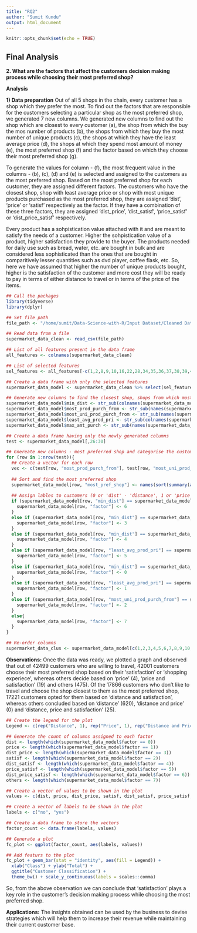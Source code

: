 ```yaml
---
title: "RQ2"
author: "Sumit Kundu"
output: html_document
---
```


```r
knitr::opts_chunk$set(echo = TRUE)
```

## Final Analysis

__2. What are the factors that affect the customers decision making process while choosing their most preferred shop?__ <br />

__Analysis__

__1) Data preparation__
Out of all 5 shops in the chain, every customer has a shop which they prefer the most. To find out the factors that are responsible for the customers selecting a particular shop as the most preferred shop, we generated 7 new columns. We generated new columns to find out the shop which are closest to every customer (a), the shop from which the buy the mos number of products (b), the shops from which they buy the most number of unique products (c), the shops at which they have the least average price (d), the shops at which they spend most amount of money (e), the most preferred shop (f) and the factor based on which they choose their most preferred shop (g). 

To generate the values for column - (f), the most frequent value in the columns - (b), (c), (d) and (e) is selected and assigned to the customers as the most preferred shop. Based on the most preferred shop for each customer, they are assigned different factors. The customers who have the closest shop, shop with least average price or shop with most unique products purchased as the most preferred shop, they are assigned 'dist', 'price' or 'satisf' respectively as the factor. If they have a combination of these three factors, they are assigned 'dist_price', 'dist_satisf', 'price_satisf' or 'dist_price_satisf' respectively.

Every product has a sohpistication value attached with it and are meant to satisfy the needs of a customer. Higher the sohpistication value of a product, higher satisfaction they provide to the buyer. The products needed for daily use such as bread, water, etc. are bought in bulk and are considered less sophisticated than the ones that are bought in comparitively lesser quantities such as dvd player, coffee flask, etc. So, here we have assumed that higher the number of unique products bought, higher is the satisfaction of the customer and more cost they will be ready to pay in terms of either distance to travel or in terms of the price of the items.

```r
## Call the packages
library(tidyverse)
library(dplyr)

## Set file path
file_path <- "/home/sumit/Data-Science-with-R/Input Dataset/Cleaned Dataset/Supermarket_DataCleaned.csv"

## Read data from a file
supermarket_data_clean <- read_csv(file_path)

## List of all features present in the data frame
all_features <- colnames(supermarket_data_clean)

## List of selected features
sel_features <- all_features[-c(1,2,8,9,10,16,22,28,34,35,36,37,38,39,40)]

## Create a data frame with only the selected features
supermarket_data_model <- supermarket_data_clean %>% select(sel_features)

## Generate new columns to find the closest shop, shops from which most products are purchased, shops from which most unique products are purchased, shops offfering least average product price and shops at which maximum amount of money is spent by a customers.  
supermarket_data_model$min_dist <- str_sub(colnames(supermarket_data_model[,1:5]),-1,-1)[apply(supermarket_data_model[,1:5],1,which.min)]
supermarket_data_model$most_prod_purch_from <- str_sub(names(supermarket_data_model[,6:10]),-1,-1)[max.col(supermarket_data_model[,6:10], "last")]
supermarket_data_model$most_uni_prod_purch_from <- str_sub(names(supermarket_data_model[,11:15]),-1,-1)[max.col(supermarket_data_model[,11:15], "last")]
supermarket_data_model$least_avg_prod_pri <- str_sub(colnames(supermarket_data_model[,16:20]),-1,-1)[apply(supermarket_data_model[,16:20],1,which.min)]
supermarket_data_model$max_amt_purch <- str_sub(names(supermarket_data_model[,21:25]),-1,-1)[max.col(supermarket_data_model[,21:25], "last")]

## Create a data frame having only the newly generated columns
test <- supermarket_data_model[,26:30]

## Gnereate new columns - most preferred shop and categorise the customers based on the factors
for (row in 1:nrow(test)){
  ## Create a vector for each row
  vec <- c(test[row, "most_prod_purch_from"], test[row, "most_uni_prod_purch_from"], test[row, "least_avg_prod_pri"], test[row, "max_amt_purch"])
  
  ## Sort and find the most preferred shop
  supermarket_data_model[row, "most_pref_shop"] <- names(sort(summary(as.factor(unlist(vec))), decreasing=T)[1:1])
  
  ## Assign lables to customers (0 or 'dist' - 'distance', 1 or 'price' - 'price', 2 or 'satisf' - 'satisfaction', 3 or 'dist_price' - 'distance and price', 4 or 'dist_satisf' - 'distance and satisfaction', 5 or 'price_satisf' - 'price and satisfaction' and 6 or 'dist_price_satisf' - 'distance, price and satisfaction')
  if (supermarket_data_model[row, "min_dist"] == supermarket_data_model[row, "most_pref_shop"] && supermarket_data_model[row, "least_avg_prod_pri"] == supermarket_data_model[row, "most_pref_shop"] && supermarket_data_model[row, "most_uni_prod_purch_from"] == supermarket_data_model[row, "most_pref_shop"]){
    supermarket_data_model[row, "factor"] <- 6
  }
  else if (supermarket_data_model[row, "min_dist"] == supermarket_data_model[row, "most_pref_shop"] && supermarket_data_model[row, "least_avg_prod_pri"] == supermarket_data_model[row, "most_pref_shop"]){
    supermarket_data_model[row, "factor"] <- 3
  }
  else if (supermarket_data_model[row, "min_dist"] == supermarket_data_model[row, "most_pref_shop"] && supermarket_data_model[row, "most_uni_prod_purch_from"] == supermarket_data_model[row, "most_pref_shop"]){
    supermarket_data_model[row, "factor"] <- 4
  }
  else if (supermarket_data_model[row, "least_avg_prod_pri"] == supermarket_data_model[row, "most_pref_shop"] && supermarket_data_model[row, "most_uni_prod_purch_from"] == supermarket_data_model[row, "most_pref_shop"]){
    supermarket_data_model[row, "factor"] <- 5
  }
  else if (supermarket_data_model[row, "min_dist"] == supermarket_data_model[row, "most_pref_shop"]){
    supermarket_data_model[row, "factor"] <- 0
  }
  else if (supermarket_data_model[row, "least_avg_prod_pri"] == supermarket_data_model[row, "most_pref_shop"]){
    supermarket_data_model[row, "factor"] <- 1
  }
  else if (supermarket_data_model[row, "most_uni_prod_purch_from"] == supermarket_data_model[row, "most_pref_shop"]){
    supermarket_data_model[row, "factor"] <- 2
  }
  else{
    supermarket_data_model[row, "factor"] <- 7
  }
}

## Re-order columns
supermarket_data_clus <- supermarket_data_model[c(1,2,3,4,5,6,7,8,9,10,11,12,13,14,15,16,17,18,19,20,21,22,23,24,25,32)]

```

__Observations:__
Once the data was ready, we plotted a graph and observed that out of 42499 customers who are willing to travel, 42001 customers choose their most preferred shop based on their 'satisfaction' or 'shopping experiece', whereas others decide based on 'price' (4), 'price and satisfaction' (19) and others (475). Of the 17866 customers who don't like to travel and choose the shop closest to them as the most preferred shop, 17221 customers opted for them based on 'distance and satisfaction', whereas others concluded based on 'distance' (620), 'distance and price' (0) and 'distance, price and satisfaction' (25). 

```r
## Create the legend for the plot
Legend <- c(rep("Distance", 1), rep("Price", 1), rep("Distance and Price", 1), rep("Satisfaction", 1), rep("Distance and Satisfaction", 1), rep("Price and Satisfaction", 1), rep("Distance, Price and Satisfaction", 1), rep("Others", 1))

## Generate the count of columns assigned to each factor
dist <- length(which(supermarket_data_model$factor == 0))
price <- length(which(supermarket_data_model$factor == 1))
dist_price <- length(which(supermarket_data_model$factor == 3))
satisf <- length(which(supermarket_data_model$factor == 2))
dist_satisf <- length(which(supermarket_data_model$factor == 4))
price_satisf <- length(which(supermarket_data_model$factor == 5))
dist_price_satisf <- length(which(supermarket_data_model$factor == 6))
others <- length(which(supermarket_data_model$factor == 7))

## Create a vector of values to be shown in the plot
values <- c(dist, price, dist_price, satisf, dist_satisf, price_satisf, dist_price_satisf, others)

## Create a vector of labels to be shown in the plot
labels <- c("no", "yes")

## Create a data frame to store the vectors
factor_count <- data.frame(labels, values)

## Generate a plot
fc_plot <- ggplot(factor_count, aes(labels, values))

## Add featurs to the plot
fc_plot + geom_bar(stat = "identity", aes(fill = Legend)) +
  xlab("Class") + ylab("Total") +
  ggtitle("Customer Classification") +
  theme_bw() + scale_y_continuous(labels = scales::comma)

```

So, from the above observation we can conclude that 'satisfaction' plays a key role in the customer's decision making process while choosing the most preferred shop.

__Applications:__ 
The insights obtained can be used by the business to devise strategies which will help them to increase their revenue while maintaining their current customer base.